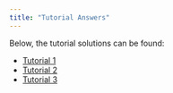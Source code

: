 ```yaml
---
title: "Tutorial Answers"
---
```


Below, the tutorial solutions can be found:

- [Tutorial 1](tutorial_solutions/tutorial1_solutions.qmd)
- [Tutorial 2](tutorial_solutions/tutorial2_solutions.qmd)
- [Tutorial 3](tutorial_solutions/tutorial3_solutions.qmd)